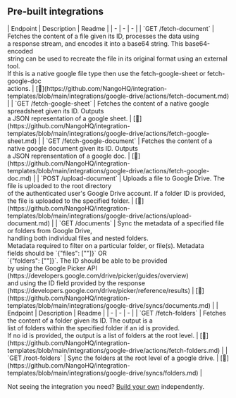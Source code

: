 
## Pre-built integrations

<AccordionGroup>


<Accordion title="Documents">
| Endpoint | Description | Readme |
| - | - | - |
| `GET /fetch-document` | Fetches the content of a file given its ID, processes the data using<br />a response stream, and encodes it into a base64 string. This base64-encoded<br />string can be used to recreate the file in its original format using an external tool.<br />If this is a native google file type then use the fetch-google-sheet or fetch-google-doc<br />actions. | [🔗](https://github.com/NangoHQ/integration-templates/blob/main/integrations/google-drive/actions/fetch-document.md) |
| `GET /fetch-google-sheet` | Fetches the content of a native google spreadsheet given its ID. Outputs<br />a JSON representation of a google sheet. | [🔗](https://github.com/NangoHQ/integration-templates/blob/main/integrations/google-drive/actions/fetch-google-sheet.md) |
| `GET /fetch-google-document` | Fetches the content of a native google document given its ID. Outputs<br />a JSON reprensentation of a google doc. | [🔗](https://github.com/NangoHQ/integration-templates/blob/main/integrations/google-drive/actions/fetch-google-doc.md) |
| `POST /upload-document` | Uploads a file to Google Drive. The file is uploaded to the root directory<br />of the authenticated user's Google Drive account. If a folder ID is provided,<br />the file is uploaded to the specified folder. | [🔗](https://github.com/NangoHQ/integration-templates/blob/main/integrations/google-drive/actions/upload-document.md) |
| `GET /documents` | Sync the metadata of a specified file or folders from Google Drive,<br />handling both individual files and nested folders.<br />Metadata required to filter on a particular folder, or file(s). Metadata<br />fields should be `{"files": ["<some-id>"]}` OR<br />`{"folders": ["<some-id>"]}`. The ID should be able to be provided<br />by using the Google Picker API<br />(https://developers.google.com/drive/picker/guides/overview)<br />and using the ID field provided by the response<br />(https://developers.google.com/drive/picker/reference/results) | [🔗](https://github.com/NangoHQ/integration-templates/blob/main/integrations/google-drive/syncs/documents.md) |
</Accordion>


<Accordion title="Folders">
| Endpoint | Description | Readme |
| - | - | - |
| `GET /fetch-folders` | Fetches the content of a folder given its ID. The output is a<br />list of folders within the specified folder if an id is provided.<br />If no id is provided, the output is a list of folders at the root level. | [🔗](https://github.com/NangoHQ/integration-templates/blob/main/integrations/google-drive/actions/fetch-folders.md) |
| `GET /root-folders` | Sync the folders at the root level of a google drive. | [🔗](https://github.com/NangoHQ/integration-templates/blob/main/integrations/google-drive/syncs/folders.md) |
</Accordion>

</AccordionGroup>

<Tip>Not seeing the integration you need? [Build your own](https://docs.nango.dev/guides/custom-integrations/overview) independently.</Tip>
